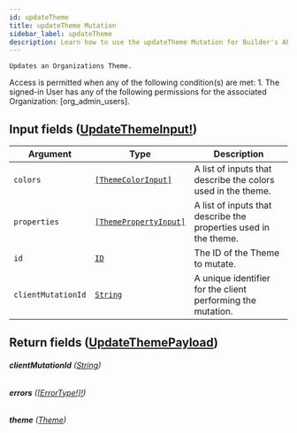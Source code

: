 ```yaml
---
id: updateTheme
title: updateTheme Mutation
sidebar_label: updateTheme
description: Learn how to use the updateTheme Mutation for Builder's API.
---
```


    Updates an Organizations Theme.

Access is permitted when any of the following condition(s) are met: 1. The signed-in User has any of the following permissions for the associated Organization: [org_admin_users].

## Input fields ([UpdateThemeInput!](/docs/composer/builder/api/schema/input_object/UpdateThemeInput.mdx))

| Argument           | Type                                                                     | Description                                                      |
| ------------------ | ------------------------------------------------------------------------ | ---------------------------------------------------------------- |
| `colors`           | [`[ThemeColorInput]`](/docs/composer/builder/api/schema/input_object/ThemeColorInput.mdx)       | A list of inputs that describe the colors used in the theme.     |
| `properties`       | [`[ThemePropertyInput]`](/docs/composer/builder/api/schema/input_object/ThemePropertyInput.mdx) | A list of inputs that describe the properties used in the theme. |
| `id`               | [`ID`](/docs/composer/builder/api/schema/scalar/ID.mdx)                                         | The ID of the Theme to mutate.                                   |
| `clientMutationId` | [`String`](/docs/composer/builder/api/schema/scalar/String.mdx)                                 | A unique identifier for the client performing the mutation.      |

## Return fields ([UpdateThemePayload](/docs/composer/builder/api/schema/object/UpdateThemePayload.mdx))

###### <b>clientMutationId</b> ([String](/docs/composer/builder/api/schema/scalar/String.mdx))

###### <b>errors</b> ([[ErrorType!]!](/docs/composer/builder/api/schema/object/ErrorType.mdx))

###### <b>theme</b> ([Theme](/docs/composer/builder/api/schema/object/Theme.mdx))
